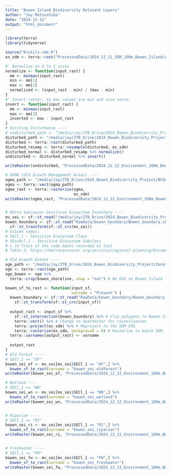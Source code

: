 ```yaml
---
title: "Bowen Island Biodiversity Relevant Layers"
author: "Jay Matsushiba"
date: "2024-12-12"
output: "html_document"
---
```


```r
library(terra)
library(tidyverse)
```

```r
source("R/utils-sdm.R")
ex_sdm <- terra::rast("ProcessedData/2024_12_11_SDM_100m_Bowen_Island/Amphibian_mask/Ambystoma.gracile_BowenIsland_100m.tif")

#' Normalize on 0 to 1 scale
normalize <- function(input_rast) {
  mm <- minmax(input_rast)
  min <- mm[1]
  max <- mm[2]
  normalized <- (input_rast - min) / (max - min)
}
#' Invert raster, so max values are min and vice versa. 
invert <- function(input_rast) {
  mm <- minmax(input_rast)
  max <- mm[2]
  inverted <- max - input_rast 
}
# Existing Disturbance ----
# undisturbed_path <- "/media/jay/2TB_Drive/2024_Bowen_Biodiversity_Project/Zonation collaboration data (2024)/Environmental_Layers/Undisturbed/Jan29_Undisturb_v1.tif"
disturbed_path <- "/media/jay/2TB_Drive/2024_Bowen_Biodiversity_Project/human_footprint_30m_v2.tif"
disturbed <- terra::rast(disturbed_path)
disturbed_resamp <- terra::resample(disturbed, ex_sdm)
disturbed_normal <- disturbed_resamp %>% normalize()
undisturbed <- disturbed_normal %>% invert()

writeRaster(undisturbed, "ProcessedData/2024_12_12_Environment_100m_Bowen_Island/2024_12_12_human_footprint_100m_Bowen_Islands.tif", overwrite=TRUE)

# OGMA (Old Growth Management Areas) ----
ogma_path <- "/media/jay/2TB_Drive/2024_Bowen_Biodiversity_Project/BCGW_7113060B_1734046393868_8492/RMP_OGMA_LEGAL_CURRENT_SVW.gpkg"
ogma <- terra::vect(ogma_path)
ogma_rast <- terra::rasterize(ogma,
                              ex_sdm) 
writeRaster(ogma_rast, "ProcessedData/2024_12_12_Environment_100m_Bowen_Island/2024_12_12_OGMA.tif", overwrite = T)


# Metro Vancouver Sensitive Ecosystem Inventory ----
mv_sei <- sf::st_read("/media/jay/2TB_Drive/2024_Bowen_Biodiversity_Project/Sensitive_Ecosystem_Inventory_for_Metro_Vancouver__2020__-5580727563910851507.gpkg")
bowen_boundary <- sf::st_read("RawData/bowen_boundary/Bowen_boundary.shp") %>%
  sf::st_transform(sf::st_crs(mv_sei))
# Column names:
# SECl_1 - Sensitive Ecosystem Class
# SEsubcl_1 - Sensitive Ecosystem Subclass
# x in front of the code means recorded as lost
# Table 2: https://metrovancouver.org/services/regional-planning/Documents/sensitive-ecosystem-inventory-technical-report.pdf 

# Old Growth Extent ----
oge_path <- "/media/jay/2TB_Drive/2024_Bowen_Biodiversity_Project/Zonation collaboration data (2024)/Environmental_Layers/Old_Growth_Extent/OGE_raster.tif"
oge <- terra::rast(oge_path) 
oge_bowen <- oge %>%
  terra::crop(bowen_shoreline, snap = "out") # No OGE on Bowen Island

bowen_sf_to_rast <- function(input_sf,
                             varname = "Present") {
  bowen_boundary <- sf::st_read("RawData/bowen_boundary/Bowen_boundary.shp") %>%
    sf::st_transform(sf::st_crs(input_sf))
  
  output_rast <- input_sf %>%
    sf::st_intersection(bowen_boundary) %>% # Clip polygons to Bowen Island boundary
    terra::vect() %>% # Change to SpatVector for rasterization
    terra::project(ex_sdm) %>% # Reproject to the SDM CRS 
    terra::rasterize(ex_sdm, background = 0) # Rasterize to match SDM, set background values to 0
  terra::varnames(output_rast) <- varname
    
  output_rast
}
# Old Forest ----
# SECl_1 == "OF"
bowen_sei_of <- mv_sei[mv_sei$SECl_1 == "OF",] %>% 
  bowen_sf_to_rast(varname = "bowen_sei_oldforest")
writeRaster(bowen_sei_of, "ProcessedData/2024_12_12_Environment_100m_Bowen_Island/bowen_sei_oldforest.tif")

# Wetland ----
# SECl_1 == "WN"
bowen_sei_wn <- mv_sei[mv_sei$SECl_1 == "WN",] %>%
  bowen_sf_to_rast(varname = "bowen_sei_wetland")
writeRaster(bowen_sei_wn, "ProcessedData/2024_12_12_Environment_100m_Bowen_Island/bowen_sei_wetland.tif")


# Riparian ----
# SECl_1 == "RI"
bowen_sei_ri <- mv_sei[mv_sei$SECl_1 == "RI",] %>%
  bowen_sf_to_rast(varname = "bowen_sei_riparian")
writeRaster(bowen_sei_ri, "ProcessedData/2024_12_12_Environment_100m_Bowen_Island/bowen_sei_riparian.tif")


# Freshwater ----
# SECl_1 == "FW"
bowen_sei_fw <- mv_sei[mv_sei$SECl_1 == "FW",] %>%
  bowen_sf_to_rast(varname = "bowen_sei_freshwater")
writeRaster(bowen_sei_fw, "ProcessedData/2024_12_12_Environment_100m_Bowen_Island/bowen_sei_freshwater.tif")


```